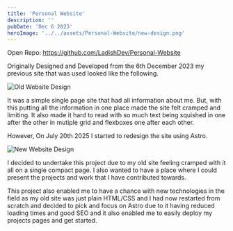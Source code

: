 ```yaml
---
title: 'Personal Website'
description: ''
pubDate: 'Dec 6 2023'
heroImage: '../../assets/Personal-Website/new-design.png'
---
```



Open Repo: https://github.com/LadishDev/Personal-Website


Originally Designed and Developed from the 6th December 2023 my previous site that was used looked like the following.

![Old Website Design](../../assets/Personal-Website/old-design.png)

It was a simple single page site that had all information about me. But, with this putting all the information in one place made the site felt cramped and limiting. It also made it hard to read with so much text being squished in one after the other in mutiple grid and flexboxes one after each other.


However, On July 20th 2025 I started to redesign the site using Astro.

![New Website Design](../../assets/Personal-Website/new-design.png)

I decided to undertake this project due to my old site feeling cramped with it all on a single compact page. I also wanted to have a place where I could present the projects and work that I have contributed towards.

This project also enabled me to have a chance with new technologies in the field as my old site was just plain HTML/CSS and I had now restarted from scratch and decided to pick and focus on Astro due to it having reduced loading times and good SEO and it also enabled me to easily deploy my projects pages and get started.
